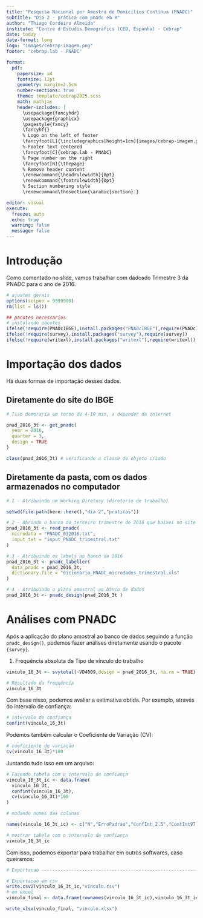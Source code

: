 ```yaml
---
title: "Pesquisa Nacional por Amostra de Domicílios Contínua (PNADC)"
subtitle: "Dia 2 - prática com pnadc em R"
author: "Thiago Cordeiro Almeida"
institute: "Centre d'Estudis Demogràfics (CED, Espanha) · Cebrap"
date: today
date-format: long
logo: "images/cebrap-imagem.png"
footer: "cebrap.lab - PNADC"

format:
  pdf:
    papersize: a4
    fontsize: 12pt
    geometry: margin=2.5cm
    number-sections: true
    theme: template/cebrap2025.scss
    math: mathjax
    header-includes: |
      \usepackage{fancyhdr}
      \usepackage{graphicx}
      \pagestyle{fancy}
      \fancyhf{}
      % Logo on the left of footer
      \fancyfoot[L]{\includegraphics[height=1cm]{images/cebrap-imagem.png}}
      % Footer text centered
      \fancyfoot[C]{cebrap.lab - PNADC}
      % Page number on the right
      \fancyfoot[R]{\thepage}
      % Remove header content
      \renewcommand{\headrulewidth}{0pt}
      \renewcommand{\footrulewidth}{0pt}
      % Section numbering style
      \renewcommand\thesection{\arabic{section}.}

editor: visual
execute:
  freeze: auto
  echo: true
  warning: false
  message: false
---
```


# Introdução

Como comentado no slide, vamos trabalhar com dadosdo Trimestre 3 da PNADC para o ano de 2016.

```r

# ajustes gerais
options(scipen = 9999999)
rm(list = ls())

## pacotes necessarios
# instalando pacotes
ifelse(!require(PNADcIBGE),install.packages("PNADcIBGE"),require(PNADcIBGE))
ifelse(!require(survey),install.packages("survey"),require(survey))
ifelse(!require(writexl),install.packages("writexl"),require(writexl))

```


# Importação dos dados

Há duas formas de importação desses dados.

## Diretamente do site do IBGE

```r

# Isso demoraria em torno de 4-10 min, a depender da internet

pnad_2016_3t <- get_pnadc(
  year = 2016,
  quarter = 3,
  design = TRUE
)

class(pnad_2016_3t) # verificando a classe do objeto criado

```

## Diretamente da pasta, com os dados armazenados no computador

```r
# 1 - Atribuindo um Working Diretory (diretorio de trabalho)

setwd(file.path(here::here(),"dia 2","praticas"))

# 2 - Abrindo o banco do terceiro trimestre de 2016 que baixei no site do IBGE
pnad_2016_3t <- read_pnadc(
  microdata = "PNADC_032016.txt",
  input_txt = "input_PNADC_trimestral.txt"
)

# 3 - Atribuindo os labels ao banco de 2016
pnad_2016_3t <- pnadc_labeller(
  data_pnadc = pnad_2016_3t,
  dictionary.file = "dicionario_PNADC_microdados_trimestral.xls"
)

# 4 - Atribuindo o plano amostral ao banco de dados
pnad_2016_3t <- pnadc_design(pnad_2016_3t )
```

# Análises com PNADC

Após a aplicação do plano amostral ao banco de dados seguindo a função `pnadc_design()`, podemos fazer análises diretamente usando o pacote `{survey}`.

1. Frequência absoluta de Tipo de vínculo do trabalho

```r
vinculo_16_3t <- svytotal(~VD4009,design = pnad_2016_3t, na.rm = TRUE)

# Resultado da frequência
vinculo_16_3t
```

Com base nisso, podemos avaliar a estimativa obtida. Por exemplo, através do intervalo de confiança:

```r
# intervalo de confiança
confint(vinculo_16_3t)
```

Podemos também calcular o Coeficiente de Variação (CV):

```r
# coeficiente de variação
cv(vinculo_16_3t)*100
```

Juntando tudo isso em um arquivo:

```r
# Fazendo tabela com o intervalo de confiança
vinculo_16_3t_ic <- data.frame(
  vinculo_16_3t,
  confint(vinculo_16_3t),
  cv(vinculo_16_3t)*100
)

# mudando nomes das colunas

names(vinculo_16_3t_ic) <- c("N","ErroPadrao","ConfInt_2.5","ConfInt97.5","CV")

# mostrar tabela com o intervalo de confiança
vinculo_16_3t_ic
```

Com isso, podemos exportar para trabalhar em outros softwares, caso queiramos:

```r
# Exportacao --------------------------------------------------------------

# Exportacao em csv
write.csv2(vinculo_16_3t_ic,"vinculo.csv")
# em excel
vinculo_final <- data.frame(rownames(vinculo_16_3t_ic),vinculo_16_3t_ic)

write_xlsx(vinculo_final, "vinculo.xlsx")
```

